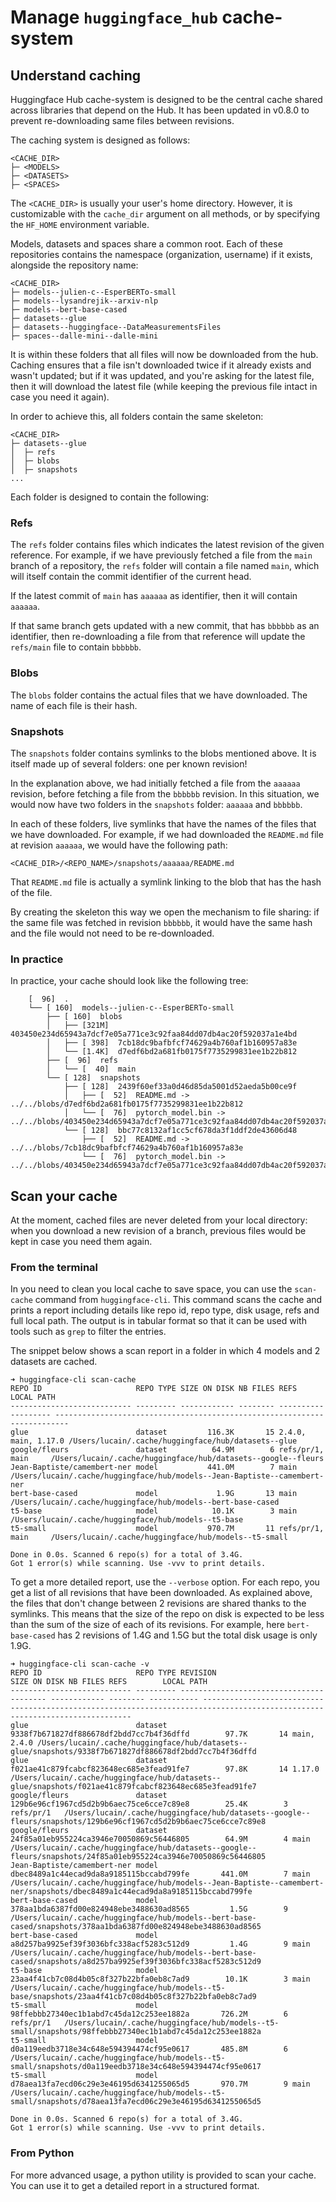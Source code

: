 # Manage `huggingface_hub` cache-system

## Understand caching

Huggingface Hub cache-system is designed to be the central cache shared across libraries 
that depend on the Hub. It has been updated in v0.8.0 to prevent re-downloading same files
between revisions.

The caching system is designed as follows:

```
<CACHE_DIR>
├─ <MODELS>
├─ <DATASETS>
├─ <SPACES>
```

The `<CACHE_DIR>` is usually your user's home directory. However, it is customizable with the
`cache_dir` argument on all methods, or by specifying the `HF_HOME` environment variable.

Models, datasets and spaces share a common root. Each of these repositories contains the namespace
(organization, username) if it exists, alongside the repository name:

```
<CACHE_DIR>
├─ models--julien-c--EsperBERTo-small
├─ models--lysandrejik--arxiv-nlp
├─ models--bert-base-cased
├─ datasets--glue
├─ datasets--huggingface--DataMeasurementsFiles
├─ spaces--dalle-mini--dalle-mini
```

It is within these folders that all files will now be downloaded from the hub. Caching ensures that
a file isn't downloaded twice if it already exists and wasn't updated; but if it was updated,
and you're asking for the latest file, then it will download the latest file (while keeping
the previous file intact in case you need it again).

In order to achieve this, all folders contain the same skeleton:

```
<CACHE_DIR>
├─ datasets--glue
│  ├─ refs
│  ├─ blobs
│  ├─ snapshots
...
```

Each folder is designed to contain the following:

### Refs

The `refs` folder contains files which indicates the latest revision of the given reference. For example,
if we have previously fetched a file from the `main` branch of a repository, the `refs`
folder will contain a file named `main`, which will itself contain the commit identifier of the current head.

If the latest commit of `main` has `aaaaaa` as identifier, then it will contain `aaaaaa`.

If that same branch gets updated with a new commit, that has `bbbbbb` as an identifier, then
re-downloading a file from that reference will update the `refs/main` file to contain `bbbbbb`.

### Blobs

The `blobs` folder contains the actual files that we have downloaded. The name of each file is their hash.

### Snapshots

The `snapshots` folder contains symlinks to the blobs mentioned above. It is itself made up of several folders:
one per known revision!

In the explanation above, we had initially fetched a file from the `aaaaaa` revision, before fetching a file from
the `bbbbbb` revision. In this situation, we would now have two folders in the `snapshots` folder: `aaaaaa`
and `bbbbbb`.

In each of these folders, live symlinks that have the names of the files that we have downloaded. For example,
if we had downloaded the `README.md` file at revision `aaaaaa`, we would have the following path:

```
<CACHE_DIR>/<REPO_NAME>/snapshots/aaaaaa/README.md
```

That `README.md` file is actually a symlink linking to the blob that has the hash of the file.

By creating the skeleton this way we open the mechanism to file sharing: if the same file was fetched in
revision `bbbbbb`, it would have the same hash and the file would not need to be re-downloaded.

### In practice

In practice, your cache should look like the following tree:

```
    [  96]  .
    └── [ 160]  models--julien-c--EsperBERTo-small
        ├── [ 160]  blobs
        │   ├── [321M]  403450e234d65943a7dcf7e05a771ce3c92faa84dd07db4ac20f592037a1e4bd
        │   ├── [ 398]  7cb18dc9bafbfcf74629a4b760af1b160957a83e
        │   └── [1.4K]  d7edf6bd2a681fb0175f7735299831ee1b22b812
        ├── [  96]  refs
        │   └── [  40]  main
        └── [ 128]  snapshots
            ├── [ 128]  2439f60ef33a0d46d85da5001d52aeda5b00ce9f
            │   ├── [  52]  README.md -> ../../blobs/d7edf6bd2a681fb0175f7735299831ee1b22b812
            │   └── [  76]  pytorch_model.bin -> ../../blobs/403450e234d65943a7dcf7e05a771ce3c92faa84dd07db4ac20f592037a1e4bd
            └── [ 128]  bbc77c8132af1cc5cf678da3f1ddf2de43606d48
                ├── [  52]  README.md -> ../../blobs/7cb18dc9bafbfcf74629a4b760af1b160957a83e
                └── [  76]  pytorch_model.bin -> ../../blobs/403450e234d65943a7dcf7e05a771ce3c92faa84dd07db4ac20f592037a1e4bd
```

## Scan your cache

At the moment, cached files are never deleted from your local directory: when you download
a new revision of a branch, previous files would be kept in case you need them again.

### From the terminal

In you need to clean you local cache to save space, you can use the `scan-cache` command
from `huggingface-cli`. This command scans the cache and prints a report including details
like repo id, repo type, disk usage, refs and full local path. The output is in tabular
format so that it can be used with tools such as `grep` to filter the entries.

The snippet below shows a scan report in a folder in which 4 models and 2 datasets are
cached.

```text
➜ huggingface-cli scan-cache       
REPO ID                     REPO TYPE SIZE ON DISK NB FILES REFS                LOCAL PATH                                                                
--------------------------- --------- ------------ -------- ------------------- ------------------------------------------------------------------------- 
glue                        dataset         116.3K       15 2.4.0, main, 1.17.0 /Users/lucain/.cache/huggingface/hub/datasets--glue                       
google/fleurs               dataset          64.9M        6 refs/pr/1, main     /Users/lucain/.cache/huggingface/hub/datasets--google--fleurs             
Jean-Baptiste/camembert-ner model           441.0M        7 main                /Users/lucain/.cache/huggingface/hub/models--Jean-Baptiste--camembert-ner 
bert-base-cased             model             1.9G       13 main                /Users/lucain/.cache/huggingface/hub/models--bert-base-cased              
t5-base                     model            10.1K        3 main                /Users/lucain/.cache/huggingface/hub/models--t5-base                      
t5-small                    model           970.7M       11 refs/pr/1, main     /Users/lucain/.cache/huggingface/hub/models--t5-small                     

Done in 0.0s. Scanned 6 repo(s) for a total of 3.4G.
Got 1 error(s) while scanning. Use -vvv to print details.
```

To get a more detailed report, use the `--verbose` option. For each repo, you get a
list of all revisions that have been downloaded. As explained above, the files that don't
change between 2 revisions are shared thanks to the symlinks. This means that the size of
the repo on disk is expected to be less than the sum of the size of each of its revisions.
For example, here `bert-base-cased` has 2 revisions of 1.4G and 1.5G but the total disk
usage is only 1.9G.

```text
➜ huggingface-cli scan-cache -v
REPO ID                     REPO TYPE REVISION                                 SIZE ON DISK NB FILES REFS        LOCAL PATH                                                                                                                   
--------------------------- --------- ---------------------------------------- ------------ -------- ----------- ---------------------------------------------------------------------------------------------------------------------------- 
glue                        dataset   9338f7b671827df886678df2bdd7cc7b4f36dffd        97.7K       14 main, 2.4.0 /Users/lucain/.cache/huggingface/hub/datasets--glue/snapshots/9338f7b671827df886678df2bdd7cc7b4f36dffd                       
glue                        dataset   f021ae41c879fcabcf823648ec685e3fead91fe7        97.8K       14 1.17.0      /Users/lucain/.cache/huggingface/hub/datasets--glue/snapshots/f021ae41c879fcabcf823648ec685e3fead91fe7                       
google/fleurs               dataset   129b6e96cf1967cd5d2b9b6aec75ce6cce7c89e8        25.4K        3 refs/pr/1   /Users/lucain/.cache/huggingface/hub/datasets--google--fleurs/snapshots/129b6e96cf1967cd5d2b9b6aec75ce6cce7c89e8             
google/fleurs               dataset   24f85a01eb955224ca3946e70050869c56446805        64.9M        4 main        /Users/lucain/.cache/huggingface/hub/datasets--google--fleurs/snapshots/24f85a01eb955224ca3946e70050869c56446805             
Jean-Baptiste/camembert-ner model     dbec8489a1c44ecad9da8a9185115bccabd799fe       441.0M        7 main        /Users/lucain/.cache/huggingface/hub/models--Jean-Baptiste--camembert-ner/snapshots/dbec8489a1c44ecad9da8a9185115bccabd799fe 
bert-base-cased             model     378aa1bda6387fd00e824948ebe3488630ad8565         1.5G        9             /Users/lucain/.cache/huggingface/hub/models--bert-base-cased/snapshots/378aa1bda6387fd00e824948ebe3488630ad8565              
bert-base-cased             model     a8d257ba9925ef39f3036bfc338acf5283c512d9         1.4G        9 main        /Users/lucain/.cache/huggingface/hub/models--bert-base-cased/snapshots/a8d257ba9925ef39f3036bfc338acf5283c512d9              
t5-base                     model     23aa4f41cb7c08d4b05c8f327b22bfa0eb8c7ad9        10.1K        3 main        /Users/lucain/.cache/huggingface/hub/models--t5-base/snapshots/23aa4f41cb7c08d4b05c8f327b22bfa0eb8c7ad9                      
t5-small                    model     98ffebbb27340ec1b1abd7c45da12c253ee1882a       726.2M        6 refs/pr/1   /Users/lucain/.cache/huggingface/hub/models--t5-small/snapshots/98ffebbb27340ec1b1abd7c45da12c253ee1882a                     
t5-small                    model     d0a119eedb3718e34c648e594394474cf95e0617       485.8M        6             /Users/lucain/.cache/huggingface/hub/models--t5-small/snapshots/d0a119eedb3718e34c648e594394474cf95e0617                     
t5-small                    model     d78aea13fa7ecd06c29e3e46195d6341255065d5       970.7M        9 main        /Users/lucain/.cache/huggingface/hub/models--t5-small/snapshots/d78aea13fa7ecd06c29e3e46195d6341255065d5                     

Done in 0.0s. Scanned 6 repo(s) for a total of 3.4G.
Got 1 error(s) while scanning. Use -vvv to print details.
```

### From Python

For more advanced usage, a python utility is provided to scan your cache. You can use it
to get a detailed report in a structured format.